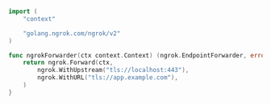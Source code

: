 ```go
import (
	"context"

	"golang.ngrok.com/ngrok/v2"
)

func ngrokForwarder(ctx context.Context) (ngrok.EndpointForwarder, error) {
	return ngrok.Forward(ctx,
		ngrok.WithUpstream("tls://localhost:443"),
		ngrok.WithURL("tls://app.example.com"),
	)
}
```
